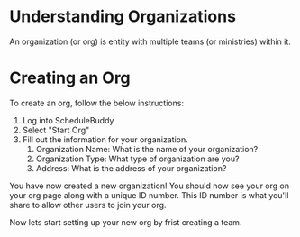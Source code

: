 # Understanding Organizations
An organization (or org) is entity with multiple teams (or ministries) within it.

# Creating an Org
To create an org, follow the below instructions:

1. Log into ScheduleBuddy
2. Select "Start Org"
3. Fill out the information for your organization.
    1. Organization Name: What is the name of your organization?
    2. Organization Type: What type of organization are you?
    3. Address: What is the address of your organization?

You have now created a new organization! You should now see your org on your org page along with a unique ID number. This ID number is what you'll share to allow other users to join your org. 

Now lets start setting up your new org by frist creating a team. 